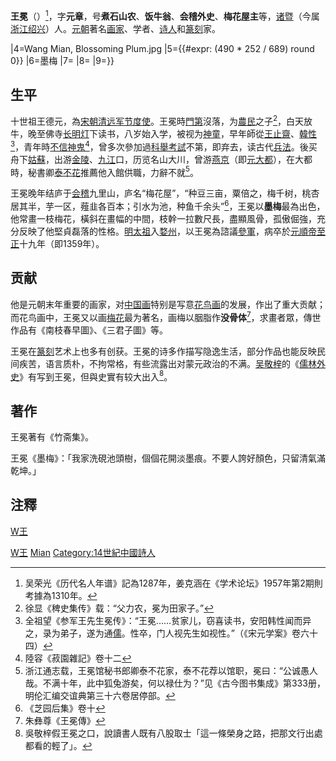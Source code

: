 {{Otheruses|皇冠|subject=一位元朝著名学者|other=地位非凡的人物頭上所載的身份與權力的象徵物}}
{{otheruses|王冕 (消歧义)}}
{{Infobox Artist
|name          = 王冕
| image=Wang Mian-Ink Plum2.jpg | caption=墨梅圖，卷，紙本墨筆， 縱30.8，橫92.2厘米，上海博物院藏|birthname     =
|birthdate     =1287或1310年
|location      = [[诸暨|诸暨]]（[[浙江|浙江]][[绍兴|绍兴]]）
|deathdate     = 1359年

|deathplace    =
|nationality   = 
|field         = [[花鸟画|花鸟画]]
|training      = 
|movement      = 
|works         = 《墨梅图》、《南枝春早圖》、《三君子圖》
|patrons       = 
|influenced by = 
|influenced    = 
|}}
'''王冕'''（{{bd|1287或1310年||1359年|catIdx=W}}）<ref>吴荣光《历代名人年谱》記為1287年，姜克涵在《学术论坛》1957年第2期則考據為1310年。</ref>，字'''元章'''，号'''煮石山农'''、'''饭牛翁'''、'''会稽外史'''、'''梅花屋主'''等，[[诸暨|诸暨]]（今属[[浙江|浙江]][[绍兴|绍兴]]）人。[[元朝|元朝]]著名[[画家|画家]]、学者、[[诗人|诗人]]和[[篆刻|篆刻]]家。

{{double image
|1=right
|2=Wang Mian, Plum Blossoms in Early Spring.jpg
|3={{#expr: (490 * 188 / 550) round 0}}
|4=Wang Mian, Blossoming Plum.jpg
|5={{#expr: (490 * 252 / 689) round 0}}
|6=墨梅
|7= 
|8=
|9=}}

==生平==
十世祖王德元，為[[宋朝|宋朝]][[清远军|清远军]][[节度使|节度使]]。王冕時[[門第|門第]]沒落，为[[農民|農民]]之子<ref>徐显《稗史集传》载：“父力农，冕为田家子。”</ref>，白天放牛，晚至佛寺[[光明燈|长明灯]]下读书，八岁始入学，被视为[[神童|神童]]，早年師從[[王止齋|王止齋]]、[[韓性|韓性]]<ref>全祖望《参军王先生冕传》：“王冕……贫家儿，窃喜读书，安阳韩性闻而异之，录为弟子，遂为通[[儒家|儒]]。性卒，门人视先生如视性。”（《宋元学案》卷六十四）</ref>，青年時[[無神論|不信神鬼]]<ref>陸容《菽園雜記》卷十二</ref>，曾多次參加過[[科舉考試|科舉考試]]不第，即弃去，读古代[[兵法|兵法]]。後买舟下[[姑蘇|姑蘇]]，出游[[金陵|金陵]]、[[九江|九江]]口，历览名山大川，曾游[[燕京|燕京]]（即[[元大都|元大都]]），在大都時，秘書卿[[太不花|泰不花]]推薦他入館供職，力辭不就<ref>浙江通志载，王冕馆秘书郎卿泰不花家，泰不花荐以馆职，冕曰：“公诚愚人哉。不满十年，此中狐兔游矣，何以禄仕为？”见《古今图书集成》第333册，明伦汇编交谊典第三十六卷居停部。</ref>。

王冕晚年结庐于[[会稽|会稽]]九里山，庐名“梅花屋”，“种豆三亩，粟倍之，梅千树，桃杏居其半，芋一区，薤韭各百本；引水为池，种鱼千余头”<ref>《芝园后集》卷十</ref>，王冕以'''墨梅'''最為出色，他常畫一枝梅花，橫斜在畫幅的中間，枝幹一拉數尺長，盡顯風骨，孤傲倔強，充分反映了他堅貞磊落的性格。[[明太祖|明太祖]]入[[婺州|婺州]]，以王冕為諮議[[參軍|參軍]]，病卒於[[元順帝|元順帝]][[至正|至正]]十九年（即1359年）。

==贡献==
他是元朝末年重要的画家，对[[中国画|中国画]]特别是写意[[花鸟画|花鸟画]]的发展，作出了重大贡献；而花鸟画中，王冕又以画[[梅花|梅花]]最为著名，画梅以胭脂作'''没骨体'''<ref>朱彝尊《王冕傳》</ref>，求畫者眾，傳世作品有《南枝春早圖》、《三君子圖》等。

王冕在[[篆刻|篆刻]]艺术上也多有创获。王冕的诗多作描写隐逸生活，部分作品也能反映民间疾苦，语言质朴，不拘常格，有些流露出对蒙元政治的不满。[[吴敬梓|吴敬梓]]的《[[儒林外史|儒林外史]]》有写到王冕，但與史實有较大出入<ref>吳敬梓假王冕之口，說讀書人既有八股取士「這一條榮身之路，把那文行出處都看的輕了」。</ref>。

==著作==
王冕著有《竹斋集》。

王冕《墨梅》：「我家洗硯池頭樹，個個花開淡墨痕。不要人誇好顏色，只留清氣滿乾坤。」

==注釋==
<div class="references-small">
<references />
</div>

[[Category:元朝畫家|W王]]
[[category:诸暨人|W王]]
[[Category:王姓|Mian]]
[[Category:14世紀中國詩人|Category:14世紀中國詩人]]